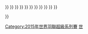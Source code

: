 {{Navbox
| name  = 2015年世界羽聯超級系列賽
|image=
|titlestyle= background:#FC9;
| title = [[2015年世界羽聯超級系列賽]]
| list1 = <div>

{{nowrap|<big>[[2015年全英羽毛球首要超級賽|全英]]</big>{{•}} }}
{{nowrap|[[2015年印度羽毛球超級賽|印度]]{{•}} }}
{{nowrap|<big>[[2015年馬來西亞羽毛球首要超級賽|馬來西亞]]</big>{{•}} }}
{{nowrap|[[2015年新加坡羽毛球超級賽|新加坡]]{{•}} }}
{{nowrap|[[2015年澳洲羽毛球超級賽|澳洲]]{{•}} }}
{{nowrap|<big>[[2015年印度尼西亞羽毛球首要超級賽|印尼]]</big>{{•}} }}
{{nowrap|[[2015年日本羽毛球超級賽|日本]]{{•}} }}
{{nowrap|[[2015年韓國羽毛球超級賽|韓國]]{{•}} }}
{{nowrap|<big>[[2015年丹麥羽毛球首要超級賽|丹麥]]</big>{{•}} }}
{{nowrap|[[2015年法國羽毛球超級賽|法國]]{{•}} }}
{{nowrap|<big>[[2015年中國羽毛球首要超級賽|中國]]</big>{{•}} }}
{{nowrap|[[2015年香港羽毛球超級賽|香港]]{{•}} }}
{{nowrap|[[2015年世界羽聯超級系列賽總決賽|總決賽]]}}
</div>}}<noinclude>
[[Category:2015年世界羽聯超級系列賽]]
[[Category:羽球導航模板|世]]
</noinclude>